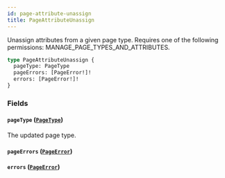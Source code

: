 ```yaml
---
id: page-attribute-unassign
title: PageAttributeUnassign
---
```



Unassign attributes from a given page type. Requires one of the following permissions: MANAGE_PAGE_TYPES_AND_ATTRIBUTES.

```graphql
type PageAttributeUnassign {
  pageType: PageType
  pageErrors: [PageError!]!
  errors: [PageError!]!
}
```


### Fields

#### `pageType` ([`PageType`](../../../developer/api-reference/objects/page-type))

The updated page type.


#### `pageErrors` ([`PageError`](../../../developer/api-reference/objects/page-error))




#### `errors` ([`PageError`](../../../developer/api-reference/objects/page-error))






